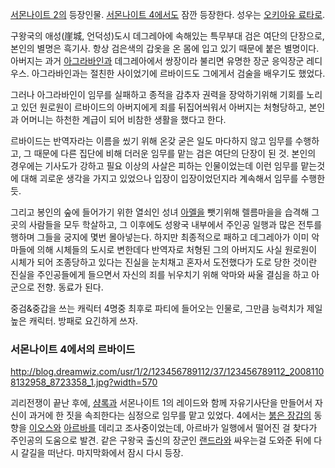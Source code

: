 [[서몬나이트 2]]의 등장인물. [[서몬나이트 4]]에서도 잠깐 등장한다. 성우는 [[오키아유 료타로]].

구왕국의 애성(崖城, 언덕성)도시 데그레아에 속해있는 특무부대 검은 여단의 단장으로, 본인의 별명은 흑기사. 항상 검은색의 갑옷을 온 몸에 입고 있기 때문에 붙은 별명이다. 아버지는 과거 [[아그라바인]]과 데그레아에서 쌍장이라 불리면 유명한 장군 응익장군 레디우스. 아그라바인과는 절친한 사이었기에 르바이드도 그에게서 검술을 배우기도 했었다.

그러나 아그라바인이 임무를 실패하고 종적을 감추자 권력을 장악하기위해 기회를 노리고 있던 원로원이 르바이드의 아버지에게 죄를 뒤집어씌워서 아버지는 처형당하고, 본인과 어머니는 하천한 계급이 되어 비참한 생활을 했다고 한다.

르바이드는 반역자라는 이름을 씼기 위해 온갖 굳은 일도 마다하지 않고 임무를 수행하고, 그 때문에 다른 집단에 비해 더러운 임무를 맡는 검은 여단의 단장이 된 것. 본인의 경우에는 기사도가 강하고 필요 이상의 사살은 피하는 인물이었는데 이런 임무를 맡는것에 대해 괴로운 생각을 가지고 있었으나 입장이 입장이었던지라 계속해서 임무를 수행한 듯.

그리고 봉인의 숲에 들어가기 위한 열쇠인 성녀 [[아멜]]을 뺏기위해 렐름마을을 습격해 그곳의 사람들을 모두 학살하고, 그 이후에도 성왕국 내부에서 주인공 일행과 많은 전투를 행하며 그들을 궁지에 몇번 몰아넣는다. 하지만 최종적으로 패하고 데그레아가 이미 악마들에 의해 시체들의 도시로 변한데다 반역자로 처형된 그의 아버지도 사실 원로원이 시체가 되어 조종당하고 있다는 진실을 눈치채고 혼자서 도전했다가 도로 당한 것이란 진실을 주인공들에게 들으면서 자신의 죄를 뉘우치기 위해 악마와 싸울 결심을 하고 아군으로 전향. 동료가 된다.

중검&중갑을 쓰는 캐릭터 4명중 최후로 파티에 들어오는 인물로, 그만큼 능력치가 제일 높은 캐릭터. 방패로 요긴하게 쓰자.

=== 서몬나이트 4에서의 르바이드 ===
http://blog.dreamwiz.com/usr/1/2/123456789112/37/123456789112_20081108132958_8723358_1.jpg?width=570

괴리전쟁이 끝난 후에, [[샴록]]과 서몬나이트 1의 레이드와 함께 자유기사단을 만들어서 자신이 과거에 한 짓을 속죄한다는 심정으로 임무를 맡고 있었다. 4에서는 [[붉은 장갑]]의 동향을 [[이오스]]와 [[아르바]]를 데리고 조사중이었는데, 아르바가 일행에서 떨어진 걸 찾다가 주인공의 도움으로 발견. 같은 구왕국 출신의 장군인 [[랜드라]]와 싸우는걸 도와준 뒤에 다시 갈길을 떠난다. 마지막화에서 잠시 다시 등장.
